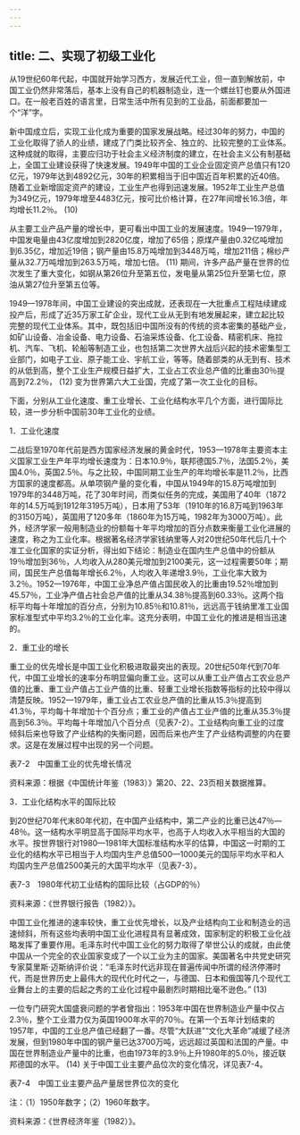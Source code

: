 ```yaml
---
---
---
```

title: 二、实现了初级工业化
---




从19世纪60年代起，中国就开始学习西方，发展近代工业，但一直到解放前，中国工业仍然非常落后，基本上没有自己的机器制造业，连一个螺丝钉也要从外国进口。在一般老百姓的语言里，日常生活中所有见到的工业品，前面都要加一个“洋”字。

新中国成立后，实现工业化成为重要的国家发展战略。经过30年的努力，中国的工业化取得了骄人的业绩，建成了门类比较齐全、独立的、比较完整的工业体系。这种成就的取得，主要应归功于社会主义经济制度的建立，在社会主义公有制基础上，全国工业建设获得了快速发展。1949年中国的工业企业固定资产总值只有120亿元，1979年达到4892亿元，30年的积累相当于旧中国近百年积累的近40倍。随着工业新增固定资产的建设，工业生产也得到迅速发展。1952年工业生产总值为349亿元，1979年增至4483亿元，按可比价格计算，在27年间增长16.3倍，年均增长11.2％。 (10)

从主要工业产品产量的增长中，更可看出中国工业的发展速度。1949—1979年，中国发电量由43亿度增加到2820亿度，增加了65倍；原煤产量由0.32亿吨增加到6.35亿，增加近19倍；钢产量由15.8万吨增加到3448万吨，增加211倍；棉纱产量从32.7万吨增加到263.5万吨，增加七倍。 (11) 期间，许多产品产量在世界的位次发生了重大变化，如钢从第26位升至第五位，发电量从第25位升至第七位，原油从第27位升至第五位等。

1949—1978年间，中国工业建设的突出成就，还表现在一大批重点工程陆续建成投产后，形成了近35万家工矿企业，现代工业从无到有地发展起来，建立起比较完整的现代工业体系。其中，既包括旧中国所没有的传统的资本密集的基础产业，如矿山设备、冶金设备、电力设备、石油采炼设备、化工设备、精密机床、拖拉机、汽车、飞机、轮船等制造工业，也包括第二次世界大战后兴起的技术密集型工业部门，如电子工业、原子能工业、宇航工业，等等。随着部类的从无到有、技术的从低到高，整个工业生产规模日益扩大，工业占工农业总产值的比重由30％提高到72.2％， (12) 变为世界第六大工业国，完成了第一次工业化的目标。

下面，分别从工业化速度、重工业增长、工业化结构水平几个方面，进行国际比较，进一步分析中国前30年工业化的业绩。





1．工业化速度


二战后至1970年代前是西方国家经济发展的黄金时代，1953—1978年主要资本主义国家工业生产年平均增长速度为：日本10.9％，联邦德国5.7％，法国5.2％，美国4.0％，英国2.5％。与之比较，中国同期工业生产的年均增长率是11.2％，比西方国家的速度都高。从单项钢产量的变化看，中国从1949年的15.8万吨增加到1979年的3448万吨，花了30年时间，而类似任务的完成，美国用了40年（1872年的14.5万吨到1912年3195万吨），日本用了53年（1910年的16.8万吨到1963年的3150万吨），英国用了120多年（1860年为15万吨，1982年为3000万吨）。此外，经济学家一般用制造业的份额每十年平均增加的百分点数来衡量工业化进展的速度，称之为工业化率。根据著名经济学家钱纳里等人对20世纪50年代后几十个准工业化国家的实证分析，得出如下结论：制造业在国内生产总值中的份额从19％增加到36％，人均收入从280美元增加到2100美元，这一过程需要50年；期间，国民生产总值每年增长6.2％，人均收入年递增3.9％，工业化率大致为3.2％。1952—1976年，中国工业净总产值占国民收入的比重由19.52％增加到45.57％，工业净产值占社会总产值的比重从34.38％提高到60.33％。这两个指标平均每十年增加的百分点，分别为10.85％和10.81％，远远高于钱纳里准工业国家标准型式中平均3.2％的工业化率。这充分表明，中国工业化的推进是相当迅速的。





2．重工业的增长


重工业的优先增长是中国工业化积极进取最突出的表现。20世纪50年代到70年代，中国工业增长的速率分布明显偏向重工业。这可以从重工业产值占工农业总产值的比重、重工业产值占工业产值的比重、轻重工业增长指数等指标的比较中得以清楚反映。1952—1979年，重工业占工农业总产值的比重从15.3％提高到41.3％，平均每十年增加十个百分点；重工业的产值占工业产值的比重从35.3％提高到56.3％。平均每十年增加八个百分点（见表7-2）。工业结构向重工业的过度倾斜后来也导致了产业结构的失衡问题，因而后来也产生了产业结构调整的内在要求。这是在发展过程中出现的另一个问题。

表7-2　中国重工业的优先增长情况



资料来源：根据《中国统计年鉴（1983）》第20、22、23页相关数据推算。





3．工业化结构水平的国际比较


到20世纪70年代末80年代初，在中国产业结构中，第二产业的比重已达47％—48％。这一结构水平明显高于国际平均水平，也高于人均收入水平相当的大国的水平。按世界银行对1980—1981年大国标准结构水平的估算，中国这一时期的工业化的结构水平已相当于人均国内生产总值500—1000美元的国际平均水平和人均国内生产总值2500美元的大国平均水平（见表7-3）。

表7-3　1980年代初工业结构的国际比较（占GDP的％）



资料来源：《世界银行报告（1982）》。

中国工业化推进的速率较快，重工业优先增长，以及产业结构向工业和制造业的迅速倾斜，所有这些均表明中国工业化进程具有显著成效，国家制定的积极工业化战略发挥了重要作用。毛泽东时代中国工业化的努力取得了举世公认的成就，由此使中国从一个完全的农业国家变成了一个以工业为主的国家。美国著名中共党史研究专家莫里斯·迈斯纳评价说：“毛泽东时代远非现在普遍传闻中所谓的经济停滞时代，而是世界历史上最伟大的现代化时代之一，与德国、日本和俄国等几个现代工业舞台上的主要的后起之秀的工业化过程中最剧烈时期相比毫不逊色。” (13)

一位专门研究大国盛衰问题的学者曾指出：1953年中国在世界制造业产量中仅占2.3％，整个工业潜力仅为英国1900年水平的70％。在第一个五年计划结束的1957年，中国的工业总产值已经翻了一番。尽管“大跃进”“文化大革命”减缓了经济发展，但到1980年中国的钢产量已达3700万吨，远远超过英国和法国的产量。中国在世界制造业产量中的比重，也由1973年的3.9％上升1980年的5.0％，接近联邦德国的水平。 (14) 关于中国工业主要产品位次的变化情况，详见表7-4。

表7-4　中国工业主要产品产量居世界位次的变化



注：（1）1950年数字；（2）1960年数字。

资料来源：《世界经济年鉴（1982）》。